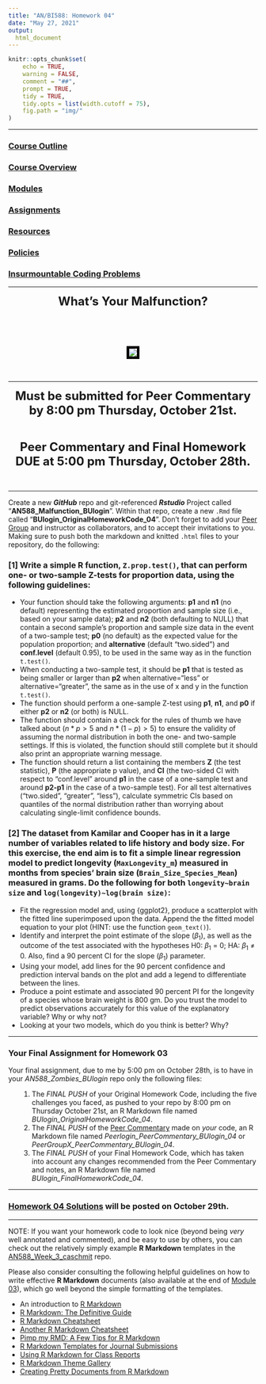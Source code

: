 ```yaml
---
title: "AN/BI588: Homework 04"
date: "May 27, 2021"
output:
  html_document
---
```


```r
knitr::opts_chunk$set(
	echo = TRUE,
	warning = FALSE,
	comment = "##",
	prompt = TRUE,
	tidy = TRUE,
	tidy.opts = list(width.cutoff = 75),
	fig.path = "img/"
)
```

***

### [Course Outline](https://fuzzyatelin.github.io/bioanth-stats/outline.html)
### [Course Overview](https://fuzzyatelin.github.io/bioanth-stats/overview.html)
### [Modules](https://fuzzyatelin.github.io/bioanth-stats/modules.html)
### [Assignments](https://fuzzyatelin.github.io/bioanth-stats/assignments.html)
### [Resources](https://fuzzyatelin.github.io/bioanth-stats/resources.html)
### [Policies](https://fuzzyatelin.github.io/bioanth-stats/policies.html)
### [Insurmountable Coding Problems](https://fuzzyatelin.github.io/bioanth-stats/studentproblems.html)

***
<center>

<font size="+2"><b>What's Your Malfunction?</b></font></center><br>

<br>
<center><p><img src="https://i.pinimg.com/originals/22/50/6e/22506e027fd83560ff8b18c502a2b3fc.gif" style="border:5px solid black"></p>
</center>

<br>

***

<center>

<font size="+2"><b>Must be submitted for Peer Commentary by 8:00 pm Thursday, October 21st.</b></font>

</center><br>

<center>

<font size="+2"><b>Peer Commentary and Final Homework DUE at 5:00 pm Thursday, October 28th.</b></font>

</center><br>

***

Create a new ***GitHub*** repo and git-referenced ***Rstudio*** Project called "**AN588_Malfunction_BUlogin**". Within that repo, create a new `.Rmd` file called "**BUlogin_OriginalHomeworkCode_04**". Don't forget to add your [Peer Group](https://fuzzyatelin.github.io/bioanth-stats/peercommentary.html) and instructor as collaborators, and to accept their invitations to you. Making sure to push both the markdown and knitted `.html` files to your repository, do the following:

### [1] Write a simple R function, `Z.prop.test()`, that can perform one- or two-sample Z-tests for proportion data, using the following guidelines:

- Your function should take the following arguments: **p1** and **n1** (no default) representing the estimated proportion and sample size (i.e., based on your sample data); **p2** and **n2** (both defaulting to NULL) that contain a second sample's proportion and sample size data in the event of a two-sample test; **p0** (no default) as the expected value for the population proportion; and **alternative** (default "two.sided") and **conf.level** (default 0.95), to be used in the same way as in the function `t.test()`.
- When conducting a two-sample test, it should be **p1** that is tested as being smaller or larger than **p2** when alternative="less" or alternative="greater", the same as in the use of x and y in the function `t.test()`.
- The function should perform a one-sample Z-test using **p1**, **n1**, and **p0** if either **p2** or **n2** (or both) is NULL.
- The function should contain a check for the rules of thumb we have talked about ($n * p > 5$ and $n * (1-p) > 5$) to ensure the validity of assuming the normal distribution in both the one- and two-sample settings. If this is violated, the function should still complete but it should also print an appropriate warning message.
- The function should return a list containing the members **Z** (the test statistic), **P** (the appropriate p value), and **CI** (the two-sided CI with respect to "conf.level" around **p1** in the case of a one-sample test and around **p2-p1** in the case of a two-sample test). For all test alternatives ("two.sided", "greater", "less"), calculate symmetric CIs based on quantiles of the normal distribution rather than worrying about calculating single-limit confidence bounds.

### [2] The dataset from Kamilar and Cooper has in it a large number of variables related to life history and body size. For this exercise, the end aim is to fit a simple linear regression model to predict longevity (`MaxLongevity_m`) measured in months from species' brain size (`Brain_Size_Species_Mean`) measured in grams. Do the following for both `longevity~brain size` and `log(longevity)~log(brain size)`:

- Fit the regression model and, using {ggplot2}, produce a scatterplot with the fitted line superimposed upon the data. Append the the fitted model equation to your plot (HINT: use the function `geom_text()`).
- Identify and interpret the point estimate of the slope ($\beta_1$), as well as the outcome of the test associated with the hypotheses H0: $\beta_1$ = 0; HA: $\beta_1$ ≠ 0. Also, find a 90 percent CI for the slope ($\beta_1$) parameter.
- Using your model, add lines for the 90 percent confidence and prediction interval bands on the plot and add a legend to differentiate between the lines.
- Produce a point estimate and associated 90 percent PI for the longevity of a species whose brain weight is 800 gm. Do you trust the model to predict observations accurately for this value of the explanatory variable? Why or why not?
- Looking at your two models, which do you think is better? Why?

***

### **Your Final Assignment for Homework 03**

Your final assignment, due to me by 5:00 pm on October 28th, is to have in your *AN588_Zombies_BUlogin* repo only the following files:
<ol>
1. The *FINAL PUSH* of your Original Homework Code, including the five challenges you faced, as pushed to your repo by 8:00 pm on Thursday October 21st, an R Markdown file named *BUlogin_OriginalHomeworkCode_04*.
2. The *FINAL PUSH* of the [Peer Commentary](https://fuzzyatelin.github.io/bioanth-stats/peercommentary.html) made on *your* code, an R Markdown file named *Peerlogin_PeerCommentary_BUlogin_04* or *PeerGroupX_PeerCommentary_BUlogin_04*.
3. The *FINAL PUSH* of your Final Homework Code, which has taken into account any changes recommended from the Peer Commentary and notes, an R Markdown file named *BUlogin_FinalHomeworkCode_04*.
</ol>

***

### [Homework 04 Solutions]() will be posted on October 29th.

***

NOTE: If you want your homework code to look nice (beyond being *very* well annotated and commented), and be easy to use by others, you can check out the relatively simply example **R Markdown** templates in the [AN588_Week_3_caschmit](https://github.com/fuzzyatelin/AN588_Week_3_caschmit) repo.

Please also consider consulting the following helpful guidelines on how to write effective **R Markdown** documents (also available at the end of [Module 03](https://fuzzyatelin.github.io/bioanth-stats/module-03/module-03.html)), which go well beyond the simple formatting of the templates.
<ul>
<li>An introduction to [R Markdown](https://rmarkdown.rstudio.com/)</li>
<li>[R Markdown: The Definitive Guide](https://bookdown.org/yihui/rmarkdown/)</li>
<li>[R Markdown Cheatsheet](https://rmarkdown.rstudio.com/lesson-15.html)</li>
<li>[Another R Markdown Cheatsheet](https://www.rstudio.com/wp-content/uploads/2015/02/rmarkdown-cheatsheet.pdf)</li>
<li>[Pimp my RMD: A Few Tips for R Markdown](https://holtzy.github.io/Pimp-my-rmd/)</li>
<li>[R Markdown Templates for Journal Submissions](https://github.com/rstudio/rticles/tree/master/inst/rmarkdown/templates)</li>
<li>[Using R Markdown for Class Reports](https://www.stat.cmu.edu/~cshalizi/rmarkdown/)</li>
<li>[R Markdown Theme Gallery](http://www.datadreaming.org/post/r-markdown-theme-gallery/)</li>
<li>[Creating Pretty Documents from R Markdown](https://cran.r-project.org/web/packages/prettydoc/vignettes/architect.html)</li>
</ul>
<br>
